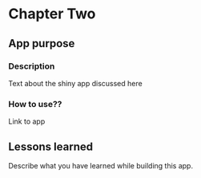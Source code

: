 # Chapter Two

## App purpose 

### Description
Text about the shiny app discussed here 

### How to use??
Link to app 

## Lessons learned

Describe what you have learned while building this app. 
